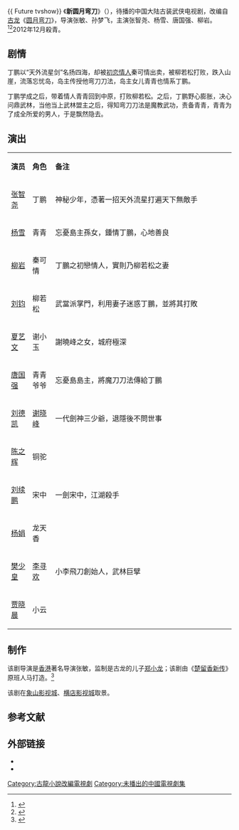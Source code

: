 {{ Future tvshow}}
{{otheruses|subject=中国大陆电视剧《新圆月弯刀》，导演[[张敏_(导演)|张敏]]、[[孙梦飞|孙梦飞]]，主演[[张智尧|张智尧]]、[[唐国强|唐国强]]、[[杨雪|杨雪]]、[[柳岩|柳岩]]等|other=其他同名条目|圆月弯刀 (消歧义)}}
{{电视节目信息框
| 名称     = 新圆月弯刀
| 别名     = 
| 英文名称 = ''{{lang|en|Against the Blade of Honour}}''
| 图片     = 新圆月弯刀.jpg
| 图说     = 海报
| 分类     = 古装剧
| 原创者   = [[古龙|古龙]]《[[圆月弯刀|圆月弯刀]]》
| 导演     = [[張敏_(導演)|张敏]]<br>[[孙梦飞|孙梦飞]]
| 监制     = [[郑小龙_(警察)|郑小龙]]
| 出品人   = 
| 编剧     = 
| 制作人   = 
| 制作年份 =2012年12月
| 摄影     = 
| 演出     = [[张智尧|张智尧]]<br>[[杨雪|杨雪]]<br>[[柳岩|柳岩]]<br>[[刘钧_(演员)|刘钧]]
| 配音     =
| 旁白     = 
| 主题曲   = 
| 片尾曲   = 
| 插曲     = 
| 地区     = {{CHNML}}
| 语言     = 普通话
| 集数     = 集
| 每集长   = 45分钟
| 制作公司 = 青岛海皇、天津市文化
| 首播地区 = 
| 电视网   = 
| 开始     = 
| 结束     = 
| 先于     = 
| 后于     = 
| 相关剧集 = 
| 官方网站 = 
}}
《'''新圆月弯刀'''》（{{lang-en|''Against the Blade of Honour''}}），待播的中国大陆古装武侠电视剧，改编自[[古龙|古龙]]《[[圆月弯刀|圆月弯刀]]》，导演张敏、孙梦飞，主演张智尧、杨雪、唐国强、柳岩。<ref>{{cite web |url=http://www.hunantv.com/c/20130829/1648028792.html |title=《圆月弯刀》杨雪曝花絮 与张智尧上演凄美爱情 |date=2013-08-29 |accessdate=2014-03-07 |work=湖南卫视 |archive-date=2015-09-24 |archive-url=https://web.archive.org/web/20150924041807/http://www.hunantv.com/c/20130829/1648028792.html |dead-url=no }}</ref><ref>{{cite web |url=http://ent.sina.com.cn/v/m/2012-11-09/18353784195.shtml |title=《新圆月弯刀》刘钧柳岩“称霸”武林 |date=2012-11-09 |accessdate=2014-03-07 |work=新浪 |archive-date=2019-08-11 |archive-url=https://web.archive.org/web/20190811153645/http://ent.sina.com.cn/v/m/2012-11-09/18353784195.shtml |dead-url=no }}</ref>2012年12月殺青。

==剧情==
{{See also|圆月弯刀}}

丁鹏以“天外流星剑”名扬四海，却被[[初恋|初恋情人]]秦可情出卖，被柳若松打败，跌入山崖，流落忘忧岛，岛主传授他弯刀刀法，岛主女儿青青也情系丁鹏。

丁鹏学成之后，带着情人青青回到中原，打败柳若松。之后，丁鹏野心膨胀，决心问鼎武林，当他当上武林盟主之后，得知弯刀刀法是魔教武功，责备青青，青青为了成全所爱的男人，于是飘然隐去。

== 演出 ==
{|class="wikitable" width="60%"
|- style="background:cornflowerblue; color:white" align=center
|style="width:5%"|'''演员'''||style="width:6%"|'''角色'''||style="width:49%"|'''备注'''
|-
| [[张智尧|张智尧]] || 丁鹏 || 神秘少年，憑著一招天外流星打遍天下無敵手
|-
| [[杨雪|杨雪]] || 青青 || 忘憂島主孫女，鍾情丁鵬，心地善良 
|- 
| [[柳岩|柳岩]] || 秦可情 || 丁鵬之初戀情人，實則乃柳若松之妻
|-
| [[刘钧_(演员)|刘钧]] || 柳若松 || 武當派掌門，利用妻子迷惑丁鵬，並將其打敗 
|-
| [[夏艺文|夏艺文]] || 谢小玉 || 謝曉峰之女，城府極深 
|-
| [[唐国强|唐国强]] || 青青爷爷 || 忘憂島島主，將魔刀刀法傳給丁鵬 
|- 
| [[刘德凯|刘德凯]] || [[谢晓峰|谢晓峰]] || 一代劍神三少爺，退隱後不問世事 
|-
| [[陈之辉|陈之辉]] || 铜驼 || 
|- 
| [[刘续鹏|刘续鹏]] || 宋中 || 一劍宋中，江湖殺手 
|- 
| [[杨娟|杨娟]] || 龙天香 || 
|-
| [[樊少皇|樊少皇]] || [[李寻欢|李寻欢]] || 小李飛刀創始人，武林巨擘 
|-
| [[贾晓晨|贾晓晨]] || 小云 ||   
|}

==制作==
该剧导演是[[香港|香港]]著名导演张敏，监制是古龙的儿子[[郑小龙_(警察)|郑小龙]]；该剧由《[[楚留香新传_(2012年电视剧)|楚留香新传]]》原班人马打造。<ref>{{cite web |url=http://news.163.com/12/1108/07/8FP8JK1G00014AED.html |title=《新圆月弯刀》横店开机(图) |date=2012-11-08 |accessdate=2014-03-07|work=网易 |archive-url=https://web.archive.org/web/20140307081955/http://news.163.com/12/1108/07/8FP8JK1G00014AED.html |archive-date=2014-03-07 |dead-url=yes }}</ref>

该剧在[[象山影视城|象山影视城]]、[[横店影视城|横店影视城]]取景。

==参考文献==
{{reflist}}

== 外部链接 ==
* {{Sinaweibo|3079255241|《新圆月弯刀》}}
* {{douban}}

{{待播的中國大陸古裝/民初電視劇}}
{{DEFAULTSORT:X新}}
[[Category:古龍小說改編電視劇|Category:古龍小說改編電視劇]]
[[Category:未播出的中國電視劇集|Category:未播出的中國電視劇集]]